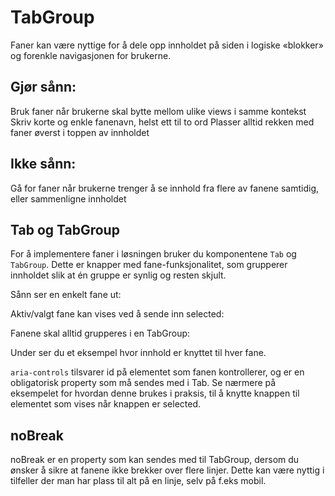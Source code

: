 
<Meta of={TabGroupStories} />

# TabGroup

Faner kan være nyttige for å dele opp innholdet på siden i logiske «blokker» og forenkle navigasjonen for brukerne.

## Gjør sånn:
<CheckList>
    <CheckListItem  isCross={false} >Bruk faner når brukerne skal bytte mellom ulike views i samme kontekst</CheckListItem>
    <CheckListItem  isCross={false} >Skriv korte og enkle fanenavn, helst ett til to ord</CheckListItem>
    <CheckListItem  isCross={false} >Plasser alltid rekken med faner øverst i toppen av innholdet</CheckListItem>
</CheckList>

## Ikke sånn:
<CheckList>
    <CheckListItem  isCross={true} >Gå for faner når brukerne trenger å se innhold fra flere av fanene samtidig, eller sammenligne innholdet</CheckListItem>
</CheckList>

## Tab og TabGroup
For å implementere faner i løsningen bruker du komponentene `Tab` og `TabGroup`. Dette er knapper med fane-funksjonalitet, som grupperer innholdet slik
at én gruppe er synlig og resten skjult.

Sånn ser en enkelt fane ut:
<Canvas of={TabStories.Standard} />
<Controls of={TabStories.Standard} />

Aktiv/valgt fane kan vises ved å sende inn selected:
<Canvas of={TabStories.Selected} />

Fanene skal alltid grupperes i en TabGroup:

<Canvas of={TabGroupStories.Standard} />
<Controls of={TabGroupStories.Standard} />

Under ser du et eksempel hvor innhold er knyttet til hver fane.

`aria-controls` tilsvarer id på elementet som fanen kontrollerer, og er en obligatorisk property som må sendes med i Tab.
Se nærmere på eksempelet for hvordan denne brukes i praksis, til å knytte knappen til elementet som vises når knappen er selected.

<Canvas of={TabGroupStories.WithContent} />

## noBreak
noBreak er en property som kan sendes med til TabGroup, dersom du ønsker å sikre at fanene ikke brekker over flere linjer.
Dette kan være nyttig i tilfeller der man har plass til alt på en linje, selv på f.eks mobil.

<Canvas of={TabGroupStories.NoBreak} />
